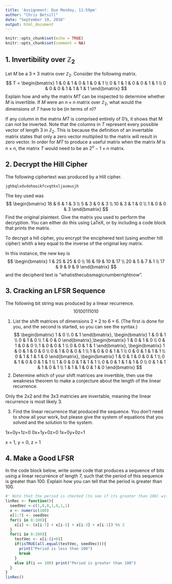 ```yaml
---
title: 'Assignment: Due Monday, 11:59pm'
author: "Chris Betsill"
date: "September 19, 2016"
output: html_document
---
```


```r
knitr::opts_chunk$set(echo = TRUE)
knitr::opts_chunk$set(comment = NA)
```

## 1. Invertibility over $\mathbb{Z}_2$

Let $M$ be a $3\times 3$ matrix over $\mathbb{Z}_2$. Consider the following matrix.
$$
T = \begin{bmatrix}
1 & 0 & 1 & 0 & 1 & 0 & 1 \\
0 & 1 & 1 & 0 & 0 & 1 & 1 \\
0 & 0 & 0 & 1 & 1 & 1 & 1 
\end{bmatrix}
$$
Explain how and why the matrix $MT$ can be inspected to determine whether $M$ is invertible. If $M$ were an $n\times n$ matrix over $\mathbb{Z}_2$, what would the dimensions of $T$ have to be (in terms of $n$)?

  If any column in the matrix $MT$ is comprised entirely of 0's, it shows that M can not be inverted. Note that the columns in $T$ represent every possible vector of length 3 in $\mathbb{Z}_2$. This is because the definition of an invertable matrix states that only a zero vector multiplied to the matrix will result in zero vector. In order for $MT$ to produce a useful matrix when the matrix $M$ is $n\times n$, the matrix $T$ would need to be an $2^n-1\times n$ matrix.
  
## 2. Decrypt the Hill Cipher

The following ciphertext was produced by a Hill cipher.
```
jghbqlxdvdohooikfcvqtkxljasmusjh
```
The key used was
$$
\begin{bmatrix}
16 & 6 & 1 & 3 \\
5 & 3 & 0 & 3 \\
10 & 3 & 1 & 0 \\
1 & 0 & 0 & 3
\end{bmatrix}
$$
Find the original plaintext. Give the matrix you used to perform the decryption. You can either do this using LaTeX, or by including a code block that prints the matrix.

To decrypt a hill cipher, you encrypt the enciphered text (using another hill cipher) whith a key equal to the inverse of the original key matrix.

In this instance, the new key is 
$$
\begin{bmatrix}
1 & 25 & 25 & 0 \\
16 & 19 & 10 & 17 \\
20 & 5 & 7 & 1 \\
17 & 9 & 9 & 9
\end{bmatrix}
$$
and the decipherd text is "whatisthecubsmagicnumberrightnow".

## 3. Cracking an LFSR Sequence

The following bit string was produced by a linear recurrence.
$$
1 0 1 0 0 1 1 1 0 1 0
$$

1. List the shift matrices of dimensions $2\times 2$ to $6\times 6$. (The first is done for you, and the second is started, so you can see the syntax.)
     $$
\begin{bmatrix} 1 & 0 \\ 0 & 1 \end{bmatrix}, 
     \begin{bmatrix} 1 & 0 & 1 \\ 0 & 1 & 0 \\ 1 & 0 & 0 \end{bmatrix},\begin{bmatrix} 1 & 0 & 1 & 0 \\ 0 & 1 & 0 & 0 \\ 1 & 0 & 0 & 1 \\ 0 & 0 & 1 & 1 \end{bmatrix},  \begin{bmatrix} 1 & 0 & 1 & 0 & 0 \\ 0 & 1 & 0 & 0 & 1 \\ 1 & 0 & 0 & 1 & 1 \\ 0 & 0 & 1 & 1 & 1 \\ 0 & 1 & 1 & 1 & 0 \end{bmatrix}, \begin{bmatrix} 1 & 0 & 1 & 0 & 0 & 1 \\ 0 & 1 & 0 & 0 & 1 & 1 \\ 1 & 0 & 0 & 1 & 1 & 1 \\ 0 & 0 & 1 & 1 & 1 & 0 \\ 0 & 1 & 1 & 1 & 0 & 1 \\ 1 & 1 & 1 & 0 & 1 & 0 \end{bmatrix}
     $$
2. Determine which of your shift matrices are invertible, then use the weakness theorem to make a conjecture about the length of the linear recurrence.

Only the 2x2 and the 3x3 matricies are invertable, meaning the linear recurrence is most likely 3.

3. Find the linear recurrence that produced the sequence. You don't need to show all your work, but please give the system of equations that you solved and the solution to the system.

1x+0y+1z=0
0x+1y+0z=0
1x+0y+0z=1

x = 1, y = 0, z = 1

## 4. Make a Good LFSR

In the code block below, write some code that produces a sequence of bits using a linear recurrence of length 7, such that the period of this sequence is greater than 100. Explain how you can tell that the period is greater than 100.
```r
#' Note that the period is checked (to see if its greater than 100) within the code
linRec <- function(){
  seedVec <-c(1,0,0,1,0,1,1)
  x <- numeric(100)
  x[1:7] <- seedVec
  for(i in 8:100){
    x[i] <- (x[i-7] + x[i-5] + x[i-3] + x[i-1]) %% 2
  }
  for(i in 8:100){
    testVec <- x[i:(i+6)]
    if(isTRUE(all.equal(testVec, seedVec))){
      print("Period is less than 100")
      break
    }
    else if(i == 100) print("Period is greater than 100")
  }
}
linRec()


```

